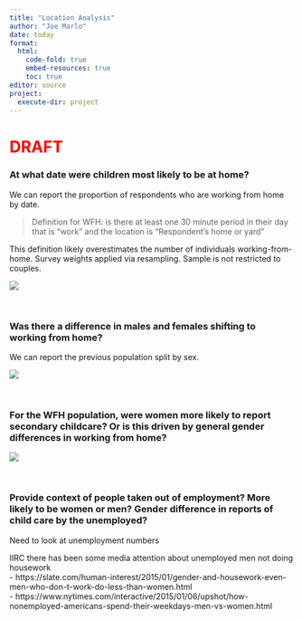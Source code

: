 ```yaml
---
title: "Location Analysis"
author: "Joe Marlo"
date: today
format: 
  html:
    code-fold: true
    embed-resources: true
    toc: true
editor: source
project:
  execute-dir: project
---
```


<h1 style='color: red'>DRAFT</h1>

### At what date were children most likely to be at home?

We can report the proportion of respondents who are working from home by date. 

> Definition for WFH: is there at least one 30 minute period in their day that is "work" and the location is "Respondent's home or yard"

This definition likely overestimates the number of individuals working-from-home. Survey weights applied via resampling. Sample is not restricted to couples.

<!-- Work in analysis/timeseries.R line 104 -->

![](images/WFH-timeseries.png)

<br>

### Was there a difference in males and females shifting to working from home?

We can report the previous population split by sex.

![](images/WFH-timeseries-by-sex.png)

<br>

### For the WFH population, were women more likely to report secondary childcare? Or is this driven by general gender differences in working from home?

![](images/WFH-SSC-by-sex.png)

<br>

### Provide context of people taken out of employment? More likely to be women or men? Gender difference in reports of child care by the unemployed?

Need to look at unemployment numbers

IIRC there has been some media attention about unemployed men not doing housework  
- https://slate.com/human-interest/2015/01/gender-and-housework-even-men-who-don-t-work-do-less-than-women.html  
- https://www.nytimes.com/interactive/2015/01/06/upshot/how-nonemployed-americans-spend-their-weekdays-men-vs-women.html
